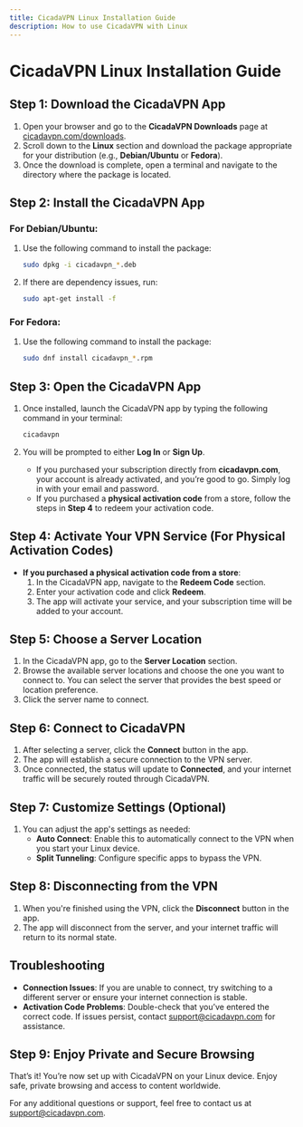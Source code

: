 ```yaml
---
title: CicadaVPN Linux Installation Guide
description: How to use CicadaVPN with Linux
---
```



# CicadaVPN Linux Installation Guide

## Step 1: Download the CicadaVPN App

1. Open your browser and go to the **CicadaVPN Downloads** page at [cicadavpn.com/downloads](https://www.cicadavpn.com/downloads).
2. Scroll down to the **Linux** section and download the package appropriate for your distribution (e.g., **Debian/Ubuntu** or **Fedora**).
3. Once the download is complete, open a terminal and navigate to the directory where the package is located.

## Step 2: Install the CicadaVPN App

### For Debian/Ubuntu:
1. Use the following command to install the package:

   ```bash
   sudo dpkg -i cicadavpn_*.deb
   ```

2. If there are dependency issues, run:

   ```bash
   sudo apt-get install -f
   ```

### For Fedora:
1. Use the following command to install the package:

   ```bash
   sudo dnf install cicadavpn_*.rpm
   ```

## Step 3: Open the CicadaVPN App

1. Once installed, launch the CicadaVPN app by typing the following command in your terminal:

   ```bash
   cicadavpn
   ```

2. You will be prompted to either **Log In** or **Sign Up**.
   - If you purchased your subscription directly from **cicadavpn.com**, your account is already activated, and you’re good to go. Simply log in with your email and password.
   - If you purchased a **physical activation code** from a store, follow the steps in **Step 4** to redeem your activation code.

## Step 4: Activate Your VPN Service (For Physical Activation Codes)

- **If you purchased a physical activation code from a store**:
  1. In the CicadaVPN app, navigate to the **Redeem Code** section.
  2. Enter your activation code and click **Redeem**.
  3. The app will activate your service, and your subscription time will be added to your account.

## Step 5: Choose a Server Location

1. In the CicadaVPN app, go to the **Server Location** section.
2. Browse the available server locations and choose the one you want to connect to. You can select the server that provides the best speed or location preference.
3. Click the server name to connect.

## Step 6: Connect to CicadaVPN

1. After selecting a server, click the **Connect** button in the app.
2. The app will establish a secure connection to the VPN server.
3. Once connected, the status will update to **Connected**, and your internet traffic will be securely routed through CicadaVPN.

## Step 7: Customize Settings (Optional)

1. You can adjust the app's settings as needed:
   - **Auto Connect**: Enable this to automatically connect to the VPN when you start your Linux device.
   - **Split Tunneling**: Configure specific apps to bypass the VPN.

## Step 8: Disconnecting from the VPN

1. When you're finished using the VPN, click the **Disconnect** button in the app.
2. The app will disconnect from the server, and your internet traffic will return to its normal state.

## Troubleshooting

- **Connection Issues**: If you are unable to connect, try switching to a different server or ensure your internet connection is stable.
- **Activation Code Problems**: Double-check that you’ve entered the correct code. If issues persist, contact [support@cicadavpn.com](mailto:support@cicadavpn.com) for assistance.

## Step 9: Enjoy Private and Secure Browsing

That’s it! You’re now set up with CicadaVPN on your Linux device. Enjoy safe, private browsing and access to content worldwide.

For any additional questions or support, feel free to contact us at [support@cicadavpn.com](mailto:support@cicadavpn.com).
